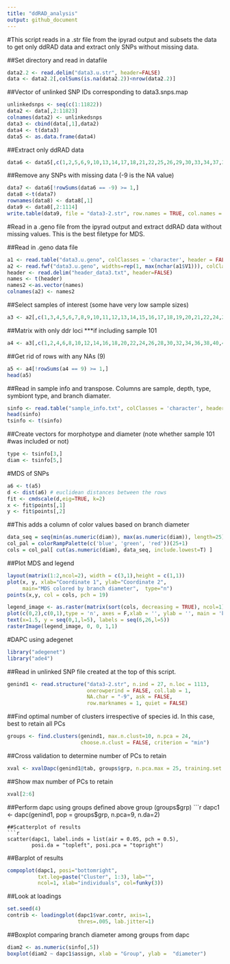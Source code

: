 ```yaml
---
title: "ddRAD_analysis"
output: github_document
---
```


#This script reads in a .str file from the ipyrad output and subsets the data to get only ddRAD data and extract only SNPs without missing data.

##Set directory and read in datafile
```r
data2.2 <- read.delim("data3.u.str", header=FALSE)
data <- data2.2[,colSums(is.na(data2.2))<nrow(data2.2)]
```
##Vector of  unlinked SNP IDs corresponding to data3.snps.map
```r
unlinkedsnps <- seq(c(1:11822))
data2 <- data[,2:11823]
colnames(data2) <- unlinkedsnps
data3 <- cbind(data[,1],data2)
data4 <- t(data3)
data5 <- as.data.frame(data4)
```
##Extract only ddRAD data 
```r
data6 <- data5[,c(1,2,5,6,9,10,13,14,17,18,21,22,25,26,29,30,33,34,37,38,41,42,47,48,51,52,55,56,59,60,63,64,69,70,73,74,77,78,81,82,85,86,89,90,93,94,97,98,101,102,105,106,109,110)]
```
##Remove any SNPs with missing data (-9 is the NA value)
```r
data7 <- data6[!rowSums(data6 == -9) >= 1,]
data8 <-t(data7)
rownames(data8) <- data8[,1]
data9 <- data8[,2:1114]
write.table(data9, file = "data3-2.str", row.names = TRUE, col.names = TRUE, quote = FALSE)
```
#Read in a .geno file from the ipyrad output and extract ddRAD data without missing values. This is the best filetype for MDS.

##Read in .geno data file
```r
a1 <- read.table("data3.u.geno", colClasses = 'character', header = FALSE)
a2 <- read.fwf("data3.u.geno", widths=rep(1, max(nchar(a1$V1))), colClasses = 'numeric', header=FALSE)
header <- read.delim("header_data3.txt", header=FALSE)
names <- t(header)
names2 <-as.vector(names)
colnames(a2) <- names2
```
##Select samples of interest (some have very low sample sizes)
```r
a3 <- a2[,c(1,3,4,5,6,7,8,9,10,11,12,13,14,15,16,17,18,19,20,21,22,24,25,26,27,28,29,30,31,32,33,35,36,37,38,39,40,41,42,43,44,45,46,47,48,49,50,51,52,53,54,55,56)]
```
##Matrix with only ddr loci ***if including sample 101
```r
a4 <- a3[,c(1,2,4,6,8,10,12,14,16,18,20,22,24,26,28,30,32,34,36,38,40,42,44,46,48,50,52)]
```
##Get rid of rows with any NAs (9)
```r
a5 <- a4[!rowSums(a4 == 9) >= 1,]
head(a5)
```
##Read in sample info and transpose. Columns are sample, depth, type, symbiont type, and branch diamater.
```r
sinfo <- read.table("sample_info.txt", colClasses = 'character', header = FALSE)
head(sinfo)
tsinfo <- t(sinfo)
```
##Create vectors for morphotype and diameter (note whether sample 101
#was included or not)
```r
type <- tsinfo[3,]
diam <- tsinfo[5,]
```
#MDS of SNPs
```r
a6 <- t(a5)
d <- dist(a6) # euclidean distances between the rows
fit <- cmdscale(d,eig=TRUE, k=2)
x <- fit$points[,1]
y <- fit$points[,2]
```
##This adds a column of color values based on branch diameter
```r
data_seq = seq(min(as.numeric(diam)), max(as.numeric(diam)), length=25)
col_pal = colorRampPalette(c('blue', 'green', 'red'))(25+1)
cols = col_pal[ cut(as.numeric(diam), data_seq, include.lowest=T) ]
```
##Plot MDS and legend
```r
layout(matrix(1:2,ncol=2), width = c(3,1),height = c(1,1))
plot(x, y, xlab="Coordinate 1", ylab="Coordinate 2", 
     main="MDS colored by branch diameter",  type="n")
points(x,y, col = cols, pch = 19)

legend_image <- as.raster(matrix(sort(cols, decreasing = TRUE), ncol=1))
plot(c(0,2),c(0,1),type = 'n', axes = F,xlab = '', ylab = '', main = 'branch diamater')
text(x=1.5, y = seq(0,1,l=5), labels = seq(6,26,l=5))
rasterImage(legend_image, 0, 0, 1,1)
```
#DAPC using adegenet
```r
library("adegenet")
library("ade4")
```
##Read in unlinked SNP file created at the top of this script.
```r
genind1 <- read.structure("data3-2.str", n.ind = 27, n.loc = 1113, 
                          onerowperind = FALSE, col.lab = 1, 
                          NA.char = "-9", ask = FALSE, 
                          row.marknames = 1, quiet = FALSE)
```
##Find optimal number of clusters irrespective of species id. In this case, best to retain all PCs
```r
groups <- find.clusters(genind1, max.n.clust=10, n.pca = 24,
                        choose.n.clust = FALSE, criterion = "min")
```
##Cross validation to determine number of PCs to retain
```r
xval <- xvalDapc(genind1@tab, groups$grp, n.pca.max = 25, training.set  = 0.9,result = "groupMean", center = TRUE, scale = FALSE,n.pca = NULL, n.rep = 100, xval.plot = TRUE)
```
##Show max number of PCs to retain
```r
xval[2:6]
```
##Perform dapc using groups defined above group (groups$grp)
```r
dapc1 <- dapc(genind1, pop = groups$grp, n.pca=9, n.da=2)
```
##Scatterplot of results
```r
scatter(dapc1, label.inds = list(air = 0.05, pch = 0.5),
        posi.da = "topleft", posi.pca = "topright")
```
##Barplot of results
```r
compoplot(dapc1, posi="bottomright",
          txt.leg=paste("Cluster", 1:3), lab="",
          ncol=1, xlab="individuals", col=funky(3))
```
##Look at loadings
```r
set.seed(4)
contrib <- loadingplot(dapc1$var.contr, axis=1, 
                       thres=.005, lab.jitter=1)
```
##Boxplot comparing branch diameter among groups from dapc
```r
diam2 <- as.numeric(sinfo[,5])
boxplot(diam2 ~ dapc1$assign, xlab = "Group", ylab =  "diameter")
```
